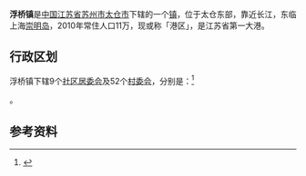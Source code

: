 {{中国乡级行政区|32/05/85/103/000}}

'''浮桥镇'''是[[中华人民共和国|中国]][[江苏省|江苏省]][[苏州市|苏州市]][[太仓市|太仓市]]下辖的一个[[镇|镇]]，位于太仓东部，靠近长江，东临上海[[崇明岛|崇明岛]]，2010年常住人口11万，现或称「港区」，是江苏省第一大港。

== 行政区划 ==
浮桥镇下辖9个[[社区居委会|社区居委会]]及52个[[村委会|村委会]]，分别是：<ref>{{PRC admin/ref sgc|32/05/85/103/000}}</ref>

{{PRC admin/children|32/05/85/103/000}}。

==参考资料==
{{reflist}}

{{PRC admin/navcat|32/05/85/103/000}}